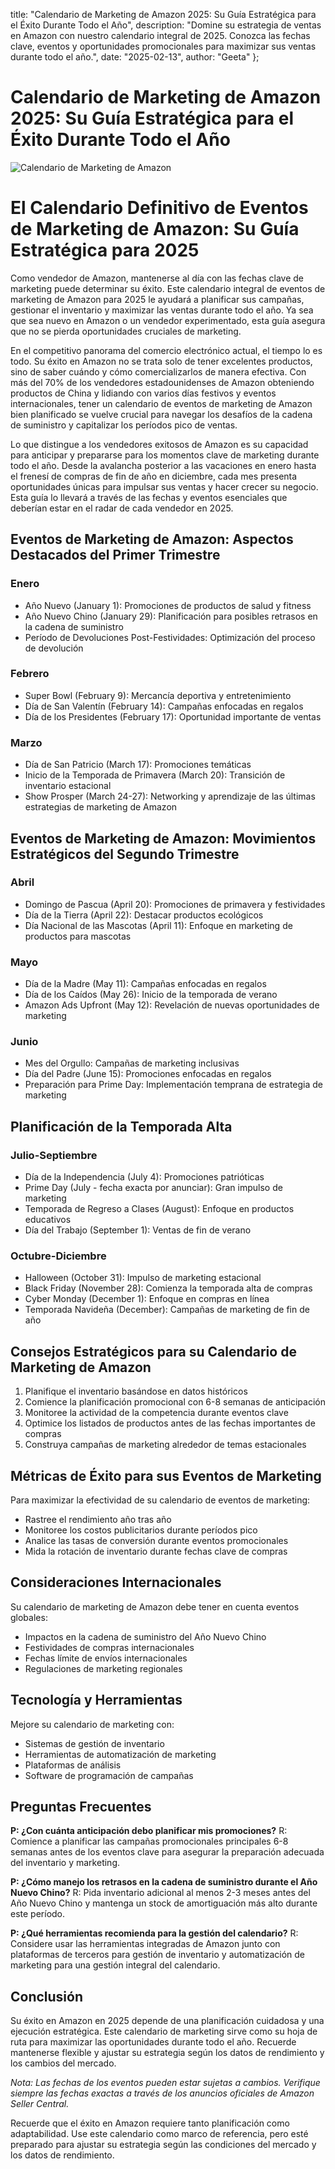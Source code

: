   title: "Calendario de Marketing de Amazon 2025: Su Guía Estratégica para el Éxito Durante Todo el Año",
  description: "Domine su estrategia de ventas en Amazon con nuestro calendario integral de 2025. Conozca las fechas clave, eventos y oportunidades promocionales para maximizar sus ventas durante todo el año.",
  date: "2025-02-13",
  author: "Geeta"
};

# Calendario de Marketing de Amazon 2025: Su Guía Estratégica para el Éxito Durante Todo el Año

![Calendario de Marketing de Amazon](/images/blog/amazon-marketing-calendar.jpeg)

# El Calendario Definitivo de Eventos de Marketing de Amazon: Su Guía Estratégica para 2025

Como vendedor de Amazon, mantenerse al día con las fechas clave de marketing puede determinar su éxito. Este calendario integral de eventos de marketing de Amazon para 2025 le ayudará a planificar sus campañas, gestionar el inventario y maximizar las ventas durante todo el año. Ya sea que sea nuevo en Amazon o un vendedor experimentado, esta guía asegura que no se pierda oportunidades cruciales de marketing.

En el competitivo panorama del comercio electrónico actual, el tiempo lo es todo. Su éxito en Amazon no se trata solo de tener excelentes productos, sino de saber cuándo y cómo comercializarlos de manera efectiva. Con más del 70% de los vendedores estadounidenses de Amazon obteniendo productos de China y lidiando con varios días festivos y eventos internacionales, tener un calendario de eventos de marketing de Amazon bien planificado se vuelve crucial para navegar los desafíos de la cadena de suministro y capitalizar los períodos pico de ventas.

Lo que distingue a los vendedores exitosos de Amazon es su capacidad para anticipar y prepararse para los momentos clave de marketing durante todo el año. Desde la avalancha posterior a las vacaciones en enero hasta el frenesí de compras de fin de año en diciembre, cada mes presenta oportunidades únicas para impulsar sus ventas y hacer crecer su negocio. Esta guía lo llevará a través de las fechas y eventos esenciales que deberían estar en el radar de cada vendedor en 2025.

## Eventos de Marketing de Amazon: Aspectos Destacados del Primer Trimestre

### Enero
- Año Nuevo (January 1): Promociones de productos de salud y fitness
- Año Nuevo Chino (January 29): Planificación para posibles retrasos en la cadena de suministro
- Período de Devoluciones Post-Festividades: Optimización del proceso de devolución

### Febrero
- Super Bowl (February 9): Mercancía deportiva y entretenimiento
- Día de San Valentín (February 14): Campañas enfocadas en regalos
- Día de los Presidentes (February 17): Oportunidad importante de ventas

### Marzo
- Día de San Patricio (March 17): Promociones temáticas
- Inicio de la Temporada de Primavera (March 20): Transición de inventario estacional
- Show Prosper (March 24-27): Networking y aprendizaje de las últimas estrategias de marketing de Amazon

## Eventos de Marketing de Amazon: Movimientos Estratégicos del Segundo Trimestre

### Abril
- Domingo de Pascua (April 20): Promociones de primavera y festividades
- Día de la Tierra (April 22): Destacar productos ecológicos
- Día Nacional de las Mascotas (April 11): Enfoque en marketing de productos para mascotas

### Mayo
- Día de la Madre (May 11): Campañas enfocadas en regalos
- Día de los Caídos (May 26): Inicio de la temporada de verano
- Amazon Ads Upfront (May 12): Revelación de nuevas oportunidades de marketing

### Junio
- Mes del Orgullo: Campañas de marketing inclusivas
- Día del Padre (June 15): Promociones enfocadas en regalos
- Preparación para Prime Day: Implementación temprana de estrategia de marketing

## Planificación de la Temporada Alta

### Julio-Septiembre
- Día de la Independencia (July 4): Promociones patrióticas
- Prime Day (July - fecha exacta por anunciar): Gran impulso de marketing
- Temporada de Regreso a Clases (August): Enfoque en productos educativos
- Día del Trabajo (September 1): Ventas de fin de verano

### Octubre-Diciembre
- Halloween (October 31): Impulso de marketing estacional
- Black Friday (November 28): Comienza la temporada alta de compras
- Cyber Monday (December 1): Enfoque en compras en línea
- Temporada Navideña (December): Campañas de marketing de fin de año

## Consejos Estratégicos para su Calendario de Marketing de Amazon

1. Planifique el inventario basándose en datos históricos
2. Comience la planificación promocional con 6-8 semanas de anticipación
3. Monitoree la actividad de la competencia durante eventos clave
4. Optimice los listados de productos antes de las fechas importantes de compras
5. Construya campañas de marketing alrededor de temas estacionales

## Métricas de Éxito para sus Eventos de Marketing

Para maximizar la efectividad de su calendario de eventos de marketing:
- Rastree el rendimiento año tras año
- Monitoree los costos publicitarios durante períodos pico
- Analice las tasas de conversión durante eventos promocionales
- Mida la rotación de inventario durante fechas clave de compras

## Consideraciones Internacionales

Su calendario de marketing de Amazon debe tener en cuenta eventos globales:
- Impactos en la cadena de suministro del Año Nuevo Chino
- Festividades de compras internacionales
- Fechas límite de envíos internacionales
- Regulaciones de marketing regionales

## Tecnología y Herramientas

Mejore su calendario de marketing con:
- Sistemas de gestión de inventario
- Herramientas de automatización de marketing
- Plataformas de análisis
- Software de programación de campañas

## Preguntas Frecuentes

**P: ¿Con cuánta anticipación debo planificar mis promociones?**
R: Comience a planificar las campañas promocionales principales 6-8 semanas antes de los eventos clave para asegurar la preparación adecuada del inventario y marketing.

**P: ¿Cómo manejo los retrasos en la cadena de suministro durante el Año Nuevo Chino?**
R: Pida inventario adicional al menos 2-3 meses antes del Año Nuevo Chino y mantenga un stock de amortiguación más alto durante este período.

**P: ¿Qué herramientas recomienda para la gestión del calendario?**
R: Considere usar las herramientas integradas de Amazon junto con plataformas de terceros para gestión de inventario y automatización de marketing para una gestión integral del calendario.

## Conclusión

Su éxito en Amazon en 2025 depende de una planificación cuidadosa y una ejecución estratégica. Este calendario de marketing sirve como su hoja de ruta para maximizar las oportunidades durante todo el año. Recuerde mantenerse flexible y ajustar su estrategia según los datos de rendimiento y los cambios del mercado.

*Nota: Las fechas de los eventos pueden estar sujetas a cambios. Verifique siempre las fechas exactas a través de los anuncios oficiales de Amazon Seller Central.*

Recuerde que el éxito en Amazon requiere tanto planificación como adaptabilidad. Use este calendario como marco de referencia, pero esté preparado para ajustar su estrategia según las condiciones del mercado y los datos de rendimiento.